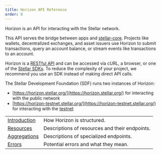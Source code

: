 ```yaml
---
title: Horizon API Reference
order: 0
---
```


Horizon is an API for interacting with the Stellar network. 

This API serves the bridge between apps and [stellar-core](../../../glossary/stellar-core.mdx). Projects like wallets, decentralized exchanges, and asset issuers use Horizon to submit transactions, query an account balance, or stream events like transactions to an account.

Horizon is a [RESTful API](https://en.wikipedia.org/wiki/Representational_state_transfer) and can be accessed via cURL, a browser, or one of the [Stellar SDKs](../../../software-and-sdks/overview.mdx). To reduce the complexity of your project, we recommend you use an SDK instead of making direct API calls.

The Stellar Development Foundation (SDF) runs two instances of Horizon:
- [https://horizon.stellar.org/](https://horizon.stellar.org/) for interacting with the public network
- [https://horizon-testnet.stellar.org/](https://horizon-testnet.stellar.org/) for interacting with the [testnet](../../../glossary/testnet.mdx)

<RightColumn title="API Reference Sections" isNavTable>

|                                     |                                                |
| ----------------------------------- | ---------------------------------------------- |
| [Introduction](../../introduction)  | How Horizon is structured.                     |
| [Resources](../../resources)        | Descriptions of resources and their endpoints. |
| [Aggregations](../../aggregations)  | Descriptions of specialized endpoints.         |
| [Errors](../../errors)              | Potential errors and what they mean.           |

</RightColumn>
